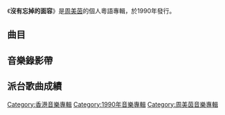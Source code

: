 {{Album infobox | <!-- See Wikipedia:WikiProject_Albums -->
|  Name        = 沒有忘掉的面容
|  Type        = [[錄音室專輯|錄音室專輯]]
|  Artist      = [[周美茵|周美茵]]
|  Cover       = 
|  Released    = 1990年
|  Recorded    = 1988年－1990年
|  Genre       = [[粵語流行音樂|粵語流行音樂]]
|  Length      = 40:31
|  Label       = [[索尼音樂娛樂_(香港)|SONY EPIC]]
|  Last album  = [[誰在意|誰在意]]<br>（1988年）
|  This album  = '''沒有忘掉的面容'''<br>（1990年）
|  Next album  = 
}}

《'''沒有忘掉的面容'''》是[[周美茵|周美茵]]的個人粵語專輯，於1990年發行。

==曲目==
{{Tracklist
| collapsed = 
| headline = 
| font_size = 
| total_length = 40:31

| all_producer = [[馮鏡輝|馮鏡輝]]、[[盧金源|盧金源]]

| extra_column =

| title1 = 沒有忘掉的面容
| music1 = [[Debbie_Gibson|Debbie Gibson]]
| lyrics1 = [[林振強|林振強]]
| arranger1 = [[黃良昇|黃良昇]]
| longnote1 = 原曲為[[Debbie_Gibson|Debbie Gibson]]的《Silence Speaks (A Thousand Words)》
| length1 = 3:41

| title2 = 熱情人
| music2 = [[杜自持|杜自持]]
| lyrics2 = [[盧永強|盧永強]]
| arranger2 = 杜自持
| longnote2 = 
| length2 = 3:37

| title3 = 兩心知
| music3 = [[黎允文|黎允文]]
| lyrics3 = [[潘偉良|潘偉良]]
| arranger3 = 黎允文
| longnote3 = 
| length3 = 4:24

| title4 = 失戀季節
| music4 = [[李雅桑|李雅桑]]
| lyrics4 = [[陳少琪|陳少琪]]
| arranger4 = 黃良昇
| longnote4 = 
| length4 = 3:49

| title5 = 心醉
| music5 = [[南佳考|南佳考]]
| lyrics5 = [[吳旅榮|吳旅榮]]
| arranger5 = 杜自持
| longnote5 = 
| length5 = 4:57

| title6 = 記念
| music6 = [[後藤次利|後藤次利]]
| lyrics6 = 陳少琪
| arranger6 = [[袁卓繁|袁卓繁]]
| longnote6 = 原曲為[[河合その子|河合その子]]的《JESSY》
| length6 = 4:22

| title7 = 絕情面具
| music7 = [[郭小霖|郭小霖]]
| lyrics7 = [[梁美薇|小美]]
| arranger7 = 郭小霖
| longnote7 = 
| length7 = 3:52

| title8 = 終於發生
| music8 = [[陳澤忠|陳澤忠]]
| lyrics8 = [[林夕|林夕]]
| arranger8 = 陳澤忠
| longnote8 = 
| length8 = 4:00

| title9 = 誰在意
| music9 = [[馮鏡輝|馮鏡輝]]
| lyrics9 = 小美
| arranger9 = 馮鏡輝
| longnote9 = 
| length9 = 3:58

| title10 = 夢中情人
| music10 = 馮鏡輝
| lyrics10 = 小美
| arranger10 = [[鮑比達|鮑比達]]
| longnote10 = 
| length10 = 3:47
}}

== 音樂錄影帶 ==


== 派台歌曲成績 ==

[[Category:香港音樂專輯|Category:香港音樂專輯]]
[[Category:1990年音樂專輯|Category:1990年音樂專輯]]
[[Category:周美茵音樂專輯|Category:周美茵音樂專輯]]